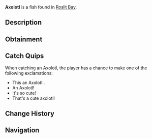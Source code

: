 {{FishInfobox
|image          = Axolotl.png
|rarity         = Legendary
|sea            = First Sea
|location       = [[Roslit Bay]]
|sublocation    = Freshwater
|sources        = Fishing Rod
|radar_location = 
|prog_speed     = -10
|xp             = 550
|weather        = 
|time           = Night
|season         = Spring, Autumn
|bait           = Insect
|base_weight    = 1.5
|base_value     = 1000
|weight_range   = 1
|base_chance    = 0.05
|base_resil     = 75
}}
'''Axolotl''' is a {{Rarity|Legendary}} fish found in [[Roslit Bay]].

== Description ==
{{Description|Axolotls are small carnivorous creatures who reside in the Roslit Bay pond. They are nocturnal creatures and are known to hunt primarily worms. They are well known for their ability to regenerate and adorable faces.|Bestiary Entry}}

== Obtainment ==
{{Description|Caught in Roslit Bays pond at night.|Bestiary Hint}}
{{Fish Availability|
Roslit Bay/Freshwater Pond
Roslit Bay/Freshwater Pond Seaweed
|top_rods      = 
Great Rod of Oscar\104799.41\626821.69;
Astralhook Rod\90993.72\640079.39;
Ethereal Prism Rod\90154.86\641327.04;
Leviathan's Fang Rod\88592.61\793000.32;
Seraphic Rod\83097.77\653700.43;
Resourceful Rod\71773.18\532256.88;
Destiny Rod\76922.6\618718.58;
Free Spirit Rod\76431.1\793678.35;
Trident Rod\62616.7\765794.23;
Azure Of Lagoon\75367.99\691077.46;
No-Life Rod\76799.45\677344.28;
Flimsy Rod\34489.24\603571.43;
Training Rod\27622.57\368768.62;
Rod Of The Depths\68628.83\628271.26;
Rod Of The Forgotten Fang\77419.11\643650.53;
Challenger's Rod\71209.32\640465.38;
Rod Of The Exalted One\70380.38\629249.43;
Blazebringer Rod\66670.48\635536.13;
Zeus Rod\62848.47\600273.2;
Verdant Shear Rod\60314.97\604619.49;
Depthseeker Rod\54738.16\561111.69;
Avalanche Rod\49265.42\510425.98;
Volcanic Rod\48975.39\474866.88;
Steady Rod\14763.66\164602.3
|recommended   = Ethereal Prism Rod
}}

== Catch Quips ==
When catching an Axolotl, the player has a chance to make one of the following exclamations:
* This an Axolotl..
* An Axolotl!
* It's so cute!
* That's a cute axolotl!

== Change History ==
{{Change History|{{subst:Current Version}}}}

== Navigation ==
{{Fish Navbox|Roslit Bay}}